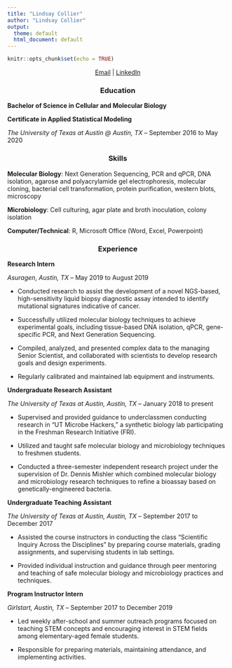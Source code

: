 ```yaml
---
title: "Lindsay Collier"
author: "Lindsay Collier"
output:
  theme: default
  html_document: default
---
```


```r
knitr::opts_chunk$set(echo = TRUE)
```

<center> [Email](mailto:lindsay.collier@utexas.edu) | [LinkedIn](https://www.linkedin.com/in/lindsay-collier) </center>


<center> <h3>**Education**</h3> </center>

**Bachelor of Science in Cellular and Molecular Biology**

**Certificate in Applied Statistical Modeling**

_The University of Texas at Austin @ Austin, TX_ -- September 2016 to May 2020


<center> <h3>**Skills**</h3> </center>

**Molecular Biology**: Next Generation Sequencing, PCR and qPCR, DNA isolation, agarose and polyacrylamide gel electrophoresis, molecular cloning, bacterial cell transformation, protein purification, western blots, microscopy

**Microbiology**: Cell culturing, agar plate and broth inoculation, colony isolation

**Computer/Technical**: R, Microsoft Office (Word, Excel, Powerpoint)

<center> <h3>**Experience**</h3> </center>

**Research Intern**

_Asuragen, Austin, TX_ -- May 2019 to August 2019

* Conducted research to assist the development of a novel NGS-based, high-sensitivity liquid biopsy diagnostic assay intended to identify mutational signatures indicative of cancer.

* Successfully utilized molecular biology techniques to achieve experimental goals, including tissue-based DNA isolation, qPCR, gene-specific PCR, and Next Generation Sequencing. 

* Compiled, analyzed, and presented complex data to the managing Senior Scientist, and collaborated with scientists to develop research goals and design experiments.

* Regularly calibrated and maintained lab equipment and instruments.

**Undergraduate Research Assistant**

_The University of Texas at Austin, Austin, TX_ -- January 2018 to present

* Supervised and provided guidance to underclassmen conducting research in “UT Microbe Hackers,” a synthetic biology lab participating in the Freshman Research Initiative (FRI).

* Utilized and taught safe molecular biology and microbiology techniques to freshmen students.

* Conducted a three-semester independent research project under the supervision of Dr. Dennis Mishler which combined molecular biology and microbiology research techniques to refine a bioassay based on genetically-engineered bacteria.

**Undergraduate Teaching Assistant**

_The University of Texas at Austin, Austin, TX_ -- September 2017 to December 2017

* Assisted the course instructors in conducting the class “Scientific Inquiry Across the Disciplines” by preparing course materials, grading assignments, and supervising students in lab settings.

* Provided individual instruction and guidance through peer mentoring and teaching of safe molecular biology and microbiology practices and techniques.


**Program Instructor Intern**

_Girlstart, Austin, TX_ -- September 2017 to December 2019

* Led weekly after-school and summer outreach programs focused on teaching STEM concepts and encouraging interest in STEM fields among elementary-aged female students.

* Responsible for preparing materials, maintaining attendance, and implementing activities.







